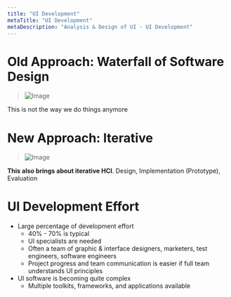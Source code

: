 ```yaml
---
title: "UI Development"
metaTitle: "UI Development"
metaDescription: "Analysis & Design of UI - UI Development"
---
```


# Old Approach: Waterfall of Software Design

> ![Image](https://upload.wikimedia.org/wikipedia/commons/e/e2/Waterfall_model.svg)

This is not the way we do things anymore

# New Approach: Iterative

> ![Image](https://s3.amazonaws.com/production-wordpress-assets/blog/wp-content/uploads/2016/12/15122208/iterative.png)

**This also brings about iterative HCI**. Design, Implementation (Prototype), Evaluation

# UI Development Effort

- Large percentage of development effort
  - 40% - 70% is typical
  - UI specialists are needed
  - Often a team of graphic & interface designers, marketers, test engineers, software engineers
  - Project progress and team communication is easier if full team understands UI principles
- UI software is becoming quite complex
  - Multiple toolkits, frameworks, and applications available
